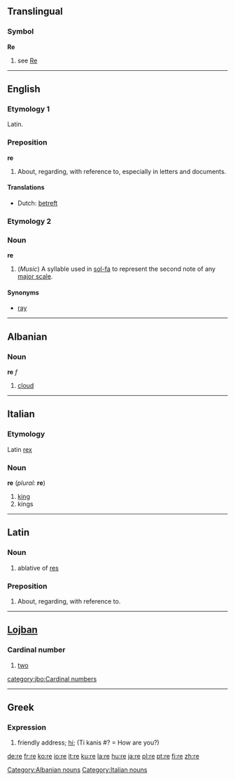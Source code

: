 ==Translingual==
===Symbol===
'''Re'''
# see [[Re]]

----

==English==

===Etymology 1===
Latin.

===Preposition===
'''re'''
# About, regarding, with reference to, especially in letters and documents.

====Translations====
*Dutch: [[betreft]]

===Etymology 2===

===Noun===
'''re'''

#(''Music'') A syllable used in [[sol-fa]] to represent the second note of any [[major scale]].

====Synonyms====
*[[ray]]

----

==Albanian==
===Noun===
'''re''' ''f''

# [[cloud]]

[[Category:Albanian nouns]]

----

==Italian==
===Etymology===
Latin [[rex]]
===Noun===
'''re''' (''plural:'' '''re''')

#[[king]]
#kings

[[Category:Italian nouns]]

----

==Latin==
===Noun===
# ablative of [[res#Latin|res]]

===Preposition===
# About, regarding, with reference to.

----

==[[Lojban]]==
===Cardinal number===
#[[two]]

[[category:jbo:Cardinal numbers]]

----

==Greek==
===Expression===
# friendly address; [[hi]]; (Ti kanis #? = How are you?)

[[de:re]]
[[fr:re]]
[[ko:re]]
[[io:re]]
[[it:re]]
[[ku:re]]
[[la:re]]
[[hu:re]]
[[ja:re]]
[[pl:re]]
[[pt:re]]
[[fi:re]]
[[zh:re]]